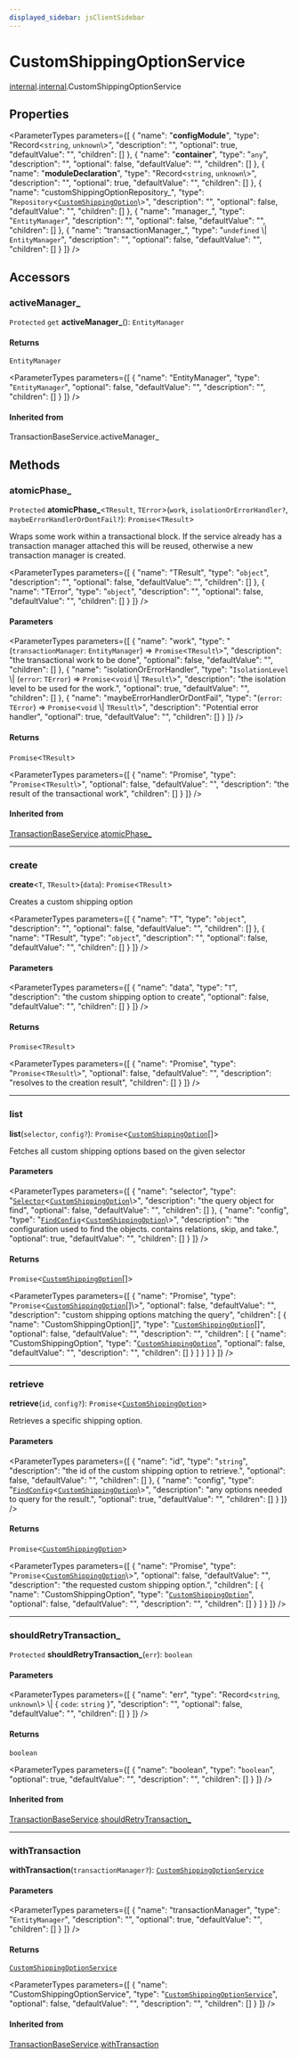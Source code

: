 ```yaml
---
displayed_sidebar: jsClientSidebar
---
```



# CustomShippingOptionService

[internal](../../admin_discounts/modules/admin_discounts.internal.mdx).[internal](../modules/admin_discounts.internal.internal.mdx).CustomShippingOptionService

## Properties

<ParameterTypes parameters={[
  {
    "name": "__configModule__",
    "type": "Record<`string`, `unknown`\\>",
    "description": "",
    "optional": true,
    "defaultValue": "",
    "children": []
  },
  {
    "name": "__container__",
    "type": "`any`",
    "description": "",
    "optional": false,
    "defaultValue": "",
    "children": []
  },
  {
    "name": "__moduleDeclaration__",
    "type": "Record<`string`, `unknown`\\>",
    "description": "",
    "optional": true,
    "defaultValue": "",
    "children": []
  },
  {
    "name": "customShippingOptionRepository_",
    "type": "`Repository`<[`CustomShippingOption`](admin_discounts.internal.internal.CustomShippingOption.mdx)\\>",
    "description": "",
    "optional": false,
    "defaultValue": "",
    "children": []
  },
  {
    "name": "manager_",
    "type": "`EntityManager`",
    "description": "",
    "optional": false,
    "defaultValue": "",
    "children": []
  },
  {
    "name": "transactionManager_",
    "type": "`undefined` \\| `EntityManager`",
    "description": "",
    "optional": false,
    "defaultValue": "",
    "children": []
  }
]} />

## Accessors

### activeManager\_

`Protected` `get` **activeManager_**(): `EntityManager`

#### Returns

`EntityManager`

<ParameterTypes parameters={[
  {
    "name": "EntityManager",
    "type": "`EntityManager`",
    "optional": false,
    "defaultValue": "",
    "description": "",
    "children": []
  }
]} />

#### Inherited from

TransactionBaseService.activeManager\_

## Methods

### atomicPhase\_

`Protected` **atomicPhase_**<`TResult`, `TError`\>(`work`, `isolationOrErrorHandler?`, `maybeErrorHandlerOrDontFail?`): `Promise`<`TResult`\>

Wraps some work within a transactional block. If the service already has
a transaction manager attached this will be reused, otherwise a new
transaction manager is created.

<ParameterTypes parameters={[
  {
    "name": "TResult",
    "type": "`object`",
    "description": "",
    "optional": false,
    "defaultValue": "",
    "children": []
  },
  {
    "name": "TError",
    "type": "`object`",
    "description": "",
    "optional": false,
    "defaultValue": "",
    "children": []
  }
]} />

#### Parameters

<ParameterTypes parameters={[
  {
    "name": "work",
    "type": "(`transactionManager`: `EntityManager`) => `Promise`<`TResult`\\>",
    "description": "the transactional work to be done",
    "optional": false,
    "defaultValue": "",
    "children": []
  },
  {
    "name": "isolationOrErrorHandler",
    "type": "`IsolationLevel` \\| (`error`: `TError`) => `Promise`<`void` \\| `TResult`\\>",
    "description": "the isolation level to be used for the work.",
    "optional": true,
    "defaultValue": "",
    "children": []
  },
  {
    "name": "maybeErrorHandlerOrDontFail",
    "type": "(`error`: `TError`) => `Promise`<`void` \\| `TResult`\\>",
    "description": "Potential error handler",
    "optional": true,
    "defaultValue": "",
    "children": []
  }
]} />

#### Returns

`Promise`<`TResult`\>

<ParameterTypes parameters={[
  {
    "name": "Promise",
    "type": "`Promise`<`TResult`\\>",
    "optional": false,
    "defaultValue": "",
    "description": "the result of the transactional work",
    "children": []
  }
]} />

#### Inherited from

[TransactionBaseService](admin_discounts.internal.internal.TransactionBaseService.mdx).[atomicPhase_](admin_discounts.internal.internal.TransactionBaseService.mdx#atomicphase_)

___

### create

**create**<`T`, `TResult`\>(`data`): `Promise`<`TResult`\>

Creates a custom shipping option

<ParameterTypes parameters={[
  {
    "name": "T",
    "type": "`object`",
    "description": "",
    "optional": false,
    "defaultValue": "",
    "children": []
  },
  {
    "name": "TResult",
    "type": "`object`",
    "description": "",
    "optional": false,
    "defaultValue": "",
    "children": []
  }
]} />

#### Parameters

<ParameterTypes parameters={[
  {
    "name": "data",
    "type": "`T`",
    "description": "the custom shipping option to create",
    "optional": false,
    "defaultValue": "",
    "children": []
  }
]} />

#### Returns

`Promise`<`TResult`\>

<ParameterTypes parameters={[
  {
    "name": "Promise",
    "type": "`Promise`<`TResult`\\>",
    "optional": false,
    "defaultValue": "",
    "description": "resolves to the creation result",
    "children": []
  }
]} />

___

### list

**list**(`selector`, `config?`): `Promise`<[`CustomShippingOption`](admin_discounts.internal.internal.CustomShippingOption.mdx)[]\>

Fetches all custom shipping options based on the given selector

#### Parameters

<ParameterTypes parameters={[
  {
    "name": "selector",
    "type": "[`Selector`](../modules/admin_discounts.internal.internal.mdx#selector)<[`CustomShippingOption`](admin_discounts.internal.internal.CustomShippingOption.mdx)\\>",
    "description": "the query object for find",
    "optional": false,
    "defaultValue": "",
    "children": []
  },
  {
    "name": "config",
    "type": "[`FindConfig`](../interfaces/admin_discounts.internal.internal.FindConfig.mdx)<[`CustomShippingOption`](admin_discounts.internal.internal.CustomShippingOption.mdx)\\>",
    "description": "the configuration used to find the objects. contains relations, skip, and take.",
    "optional": true,
    "defaultValue": "",
    "children": []
  }
]} />

#### Returns

`Promise`<[`CustomShippingOption`](admin_discounts.internal.internal.CustomShippingOption.mdx)[]\>

<ParameterTypes parameters={[
  {
    "name": "Promise",
    "type": "`Promise`<[`CustomShippingOption`](admin_discounts.internal.internal.CustomShippingOption.mdx)[]\\>",
    "optional": false,
    "defaultValue": "",
    "description": "custom shipping options matching the query",
    "children": [
      {
        "name": "CustomShippingOption[]",
        "type": "[`CustomShippingOption`](admin_discounts.internal.internal.CustomShippingOption.mdx)[]",
        "optional": false,
        "defaultValue": "",
        "description": "",
        "children": [
          {
            "name": "CustomShippingOption",
            "type": "[`CustomShippingOption`](admin_discounts.internal.internal.CustomShippingOption.mdx)",
            "optional": false,
            "defaultValue": "",
            "description": "",
            "children": []
          }
        ]
      }
    ]
  }
]} />

___

### retrieve

**retrieve**(`id`, `config?`): `Promise`<[`CustomShippingOption`](admin_discounts.internal.internal.CustomShippingOption.mdx)\>

Retrieves a specific shipping option.

#### Parameters

<ParameterTypes parameters={[
  {
    "name": "id",
    "type": "`string`",
    "description": "the id of the custom shipping option to retrieve.",
    "optional": false,
    "defaultValue": "",
    "children": []
  },
  {
    "name": "config",
    "type": "[`FindConfig`](../interfaces/admin_discounts.internal.internal.FindConfig.mdx)<[`CustomShippingOption`](admin_discounts.internal.internal.CustomShippingOption.mdx)\\>",
    "description": "any options needed to query for the result.",
    "optional": true,
    "defaultValue": "",
    "children": []
  }
]} />

#### Returns

`Promise`<[`CustomShippingOption`](admin_discounts.internal.internal.CustomShippingOption.mdx)\>

<ParameterTypes parameters={[
  {
    "name": "Promise",
    "type": "`Promise`<[`CustomShippingOption`](admin_discounts.internal.internal.CustomShippingOption.mdx)\\>",
    "optional": false,
    "defaultValue": "",
    "description": "the requested custom shipping option.",
    "children": [
      {
        "name": "CustomShippingOption",
        "type": "[`CustomShippingOption`](admin_discounts.internal.internal.CustomShippingOption.mdx)",
        "optional": false,
        "defaultValue": "",
        "description": "",
        "children": []
      }
    ]
  }
]} />

___

### shouldRetryTransaction\_

`Protected` **shouldRetryTransaction_**(`err`): `boolean`

#### Parameters

<ParameterTypes parameters={[
  {
    "name": "err",
    "type": "Record<`string`, `unknown`\\> \\| { `code`: `string`  }",
    "description": "",
    "optional": false,
    "defaultValue": "",
    "children": []
  }
]} />

#### Returns

`boolean`

<ParameterTypes parameters={[
  {
    "name": "boolean",
    "type": "`boolean`",
    "optional": true,
    "defaultValue": "",
    "description": "",
    "children": []
  }
]} />

#### Inherited from

[TransactionBaseService](admin_discounts.internal.internal.TransactionBaseService.mdx).[shouldRetryTransaction_](admin_discounts.internal.internal.TransactionBaseService.mdx#shouldretrytransaction_)

___

### withTransaction

**withTransaction**(`transactionManager?`): [`CustomShippingOptionService`](admin_discounts.internal.internal.CustomShippingOptionService.mdx)

#### Parameters

<ParameterTypes parameters={[
  {
    "name": "transactionManager",
    "type": "`EntityManager`",
    "description": "",
    "optional": true,
    "defaultValue": "",
    "children": []
  }
]} />

#### Returns

[`CustomShippingOptionService`](admin_discounts.internal.internal.CustomShippingOptionService.mdx)

<ParameterTypes parameters={[
  {
    "name": "CustomShippingOptionService",
    "type": "[`CustomShippingOptionService`](admin_discounts.internal.internal.CustomShippingOptionService.mdx)",
    "optional": false,
    "defaultValue": "",
    "description": "",
    "children": []
  }
]} />

#### Inherited from

[TransactionBaseService](admin_discounts.internal.internal.TransactionBaseService.mdx).[withTransaction](admin_discounts.internal.internal.TransactionBaseService.mdx#withtransaction)
